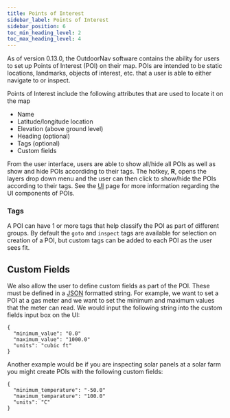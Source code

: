 ---
title: Points of Interest
sidebar_label: Points of Interest
sidebar_position: 6
toc_min_heading_level: 2
toc_max_heading_level: 4
---


As of version 0.13.0, the OutdoorNav software contains the ability for users to set
up Points of Interest (POI) on their map. POIs are intended to be static locations,
landmarks, objects of interest, etc. that a user is able to either navigate to or inspect.

Points of Interest include the following attributes that are used to locate it on the map

- Name
- Latitude/longitude location
- Elevation (above ground level)
- Heading (optional)
- Tags (optional)
- Custom fields

From the user interface, users are able to show all/hide all POIs as well as show and hide POIs
accordidng to their tags. The hotkey, **R**, opens the layers drop down menu and the user can 
then click to show/hide the POIs according to their tags. See the 
[UI](../support.mdx) page for more information regarding the UI components of POIs.

### Tags

A POI can have 1 or more tags that help classify the POI as part of different groups. By default
the `goto` and `inspect` tags are available for selection on creation of a POI, but custom tags
can be added to each POI as the user sees fit.


## Custom Fields

We also allow the user to define custom fields as part of the POI. These must be defined in a [
JSON](https://www.json.org/json-en.html) formatted string. For example, we want to set a POI at
a gas meter and we want to set the minimum and maximum values that the meter can read. We would 
input the following string into the custom fields input box on the UI:

```
{
  "minimum_value": "0.0"
  "maximum_value": "1000.0"
  "units": "cubic ft"
}
```

Another example would be if you are inspecting solar panels at a solar farm you might create POIs
with the following custom fields:

```
{
  "minimum_temperature": "-50.0"
  "maximum_temparature": "100.0"
  "units": "C"
}
```
